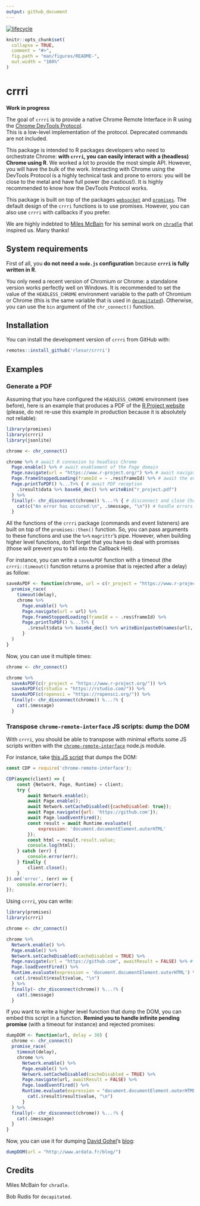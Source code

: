 ```yaml
---
output: github_document
---
```


<!-- README.md is generated from README.Rmd. Please edit that file -->
[![lifecycle](https://img.shields.io/badge/lifecycle-experimental-orange.svg)](https://www.tidyverse.org/lifecycle/#experimental)

```r
knitr::opts_chunk$set(
  collapse = TRUE,
  comment = "#>",
  fig.path = "man/figures/README-",
  out.width = "100%"
)
```
# crrri

**Work in progress**

The goal of `crrri` is to provide a native Chrome Remote Interface in R using the [Chrome DevTools Protocol](https://chromedevtools.github.io/devtools-protocol/).  
This is a low-level implementation of the protocol. Deprecated commands are not included.  

This package is intended to R packages developers who need to orchestrate Chrome: **with `crrri`, you can easily interact with a (headless) Chrome using R**. We worked a lot to provide the most simple API. However, you will have the bulk of the work. Interacting with Chrome using the DevTools Protocol is a highly technical task and prone to errors: you will be close to the metal and have full power (be cautious!). It is highly recommended to know how the DevTools Protocol works.

This package is built on top of the packages [`websocket`](https://github.com/rstudio/websocket) and [`promises`](https://cran.r-project.org/package=promises). The default design of the `crrri` functions is to use promises. However, you can also use `crrri` with callbacks if you prefer. 

We are highly indebted to [Miles McBain](https://github.com/milesmcbain) for his seminal work on [`chradle`](https://github.com/milesmcbain/chradle) that inspired us. Many thanks!

## System requirements

First of all, you **do not need a `node.js` configuration** because **`crrri` is fully written in R**.  

You only need a recent version of Chromium or Chrome: a standalone version works perfectly well on Windows. It is recommended to set the value of the `HEADLESS_CHROME` environment variable to the path of Chromium or Chrome (this is the same variable that is used in [`decapitated`](https://github.com/hrbrmstr/decapitated)). Otherwise, you can use the `bin` argument of the `chr_connect()` function.

## Installation

You can install the development version of `crrri` from GitHub with:

``` r
remotes::install_github('rlesur/crrri')
```

## Examples

### Generate a PDF

Assuming that you have configured the `HEADLESS_CHROME` environment (see before), here is an example that produces a PDF of the [R Project website](https://www.r-project.org/) (please, do not re-use this example in production because it is absolutely not reliable): 

``` r
library(promises)
library(crrri)
library(jsonlite)

chrome <- chr_connect() 

chrome %>% # await R connexion to headless Chrome
  Page.enable() %>% # await enablement of the Page domain
  Page.navigate(url = "https://www.r-project.org/") %>% # await navigation starts
  Page.frameStoppedLoading(frameId = ~ .res$frameId) %>% # await the event "Page.frameStoppedLoading" 
  Page.printToPDF() %...T>% { # await PDF reception
    .$result$data %>% base64_dec() %>% writeBin("r_project.pdf") 
  } %>%
  finally(~ chr_disconnect(chrome)) %...!% { # disconnect and close Chrome
    cat(c("An error has occured:\n", .$message, "\n")) # handle errors
  }
```

All the functions of the `crrri` package (commands and event listeners) are built on top of the `promises::then()` function. So, you can pass arguments to these functions and use the `%>%` `magrittr`'s pipe. However, when building higher level functions, don't forget that you have to deal with promises (those will prevent you to fall into the Callback Hell).

For instance, you can write a `saveAsPDF` function with a timeout (the `crrri::timeout()` function returns a promise that is rejected after a delay) as follow:

``` r
saveAsPDF <- function(chrome, url = c(r_project = "https://www.r-project.org/"), delay = 30) {
  promise_race(
    timeout(delay),
    chrome %>% 
      Page.enable() %>%
      Page.navigate(url = url) %>% 
      Page.frameStoppedLoading(frameId = ~ .res$frameId) %>%  
      Page.printToPDF() %...T>% { 
        .$result$data %>% base64_dec() %>% writeBin(paste0(names(url), ".pdf")) 
      }
  )
}
```

Now, you can use it multiple times:

``` r
chrome <- chr_connect()

chrome %>% 
  saveAsPDF(c(r_project = "https://www.r-project.org/")) %>%
  saveAsPDF(c(rstudio = "https://rstudio.com/")) %>%
  saveAsPDF(c(ropensci = "https://ropensci.org/")) %>%
  finally(~ chr_disconnect(chrome)) %...!% {
    cat(.$message)
  }
```

### Transpose `chrome-remote-interface` JS scripts: dump the DOM

With `crrri`, you should be able to transpose with minimal efforts some JS scripts written with the [`chrome-remote-interface`](https://github.com/cyrus-and/chrome-remote-interface) node.js module.

For instance, take [this JS script](https://github.com/cyrus-and/chrome-remote-interface/wiki/Dump-HTML-after-page-load) that dumps the DOM:

``` js
const CDP = require('chrome-remote-interface');

CDP(async(client) => {
    const {Network, Page, Runtime} = client;
    try {
        await Network.enable();
        await Page.enable();
        await Network.setCacheDisabled({cacheDisabled: true});
        await Page.navigate({url: 'https://github.com'});
        await Page.loadEventFired();
        const result = await Runtime.evaluate({
            expression: 'document.documentElement.outerHTML'
        });
        const html = result.result.value;
        console.log(html);
    } catch (err) {
        console.error(err);
    } finally {
        client.close();
    }
}).on('error', (err) => {
    console.error(err);
});
```

Using `crrri`, you can write:

``` r
library(promises)
library(crrri)

chrome <- chr_connect()

chrome %>%
  Network.enable() %>%
  Page.enable() %>%
  Network.setCacheDisabled(cacheDisabled = TRUE) %>%
  Page.navigate(url = "https://github.com", awaitResult = FALSE) %>% # because the following event listener does not use this result, it is safer to use awaitResult = FALSE
  Page.loadEventFired() %>%
  Runtime.evaluate(expression = 'document.documentElement.outerHTML') %...>% {
   cat(.$result$result$value, "\n") 
  } %>%
  finally(~ chr_disconnect(chrome)) %...!% {
    cat(.$message)
  }
```

If you want to write a higher level function that dump the DOM, you can embed this script in a function. **Remind you to handle infinite pending promise** (with a timeout for instance) and rejected promises:

``` r
dumpDOM <- function(url, delay = 30) {
  chrome <- chr_connect()
  promise_race(
    timeout(delay),
    chrome %>%
      Network.enable() %>%
      Page.enable() %>%
      Network.setCacheDisabled(cacheDisabled = TRUE) %>%
      Page.navigate(url, awaitResult = FALSE) %>%
      Page.loadEventFired() %>%
      Runtime.evaluate(expression = "document.documentElement.outerHTML") %...T>% {
        cat(.$result$result$value, "\n") 
      }
  ) %>%
  finally(~ chr_disconnect(chrome)) %...!% {
    cat(.$message)
  }
}
```

Now, you can use it for dumping [David Gohel](https://github.com/davidgohel)'s [blog](http://www.ardata.fr/blog/):

``` r
dumpDOM(url = "http://www.ardata.fr/blog/")
```

## Credits

Miles McBain for `chradle`.

Bob Rudis for `decapitated`.
